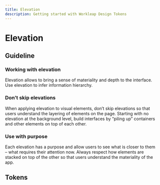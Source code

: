 ```yaml
---
title: Elevation
description: Getting started with Workleap Design Tokens
---
```


# Elevation

## Guideline

### Working with elevation

Elevation allows to bring a sense of materiality and depth to the interface. Use elevation to infer information hierarchy.

### Don’t skip elevations

When applying elevation to visual elements, don’t skip elevations so that users understand the layering of elements on the page. Starting with no elevation at the background level, build interfaces by “piling up” containers and other elements on top of each other.

### Use with purpose

Each elevation has a purpose and allow users to see what is closer to them – what requires their attention now. Always respect how elements are stacked on top of the other so that users understand the materiality of the app.


## Tokens

<Table category={categoryKey} data={tokens.semantic[categoryKey]} />
